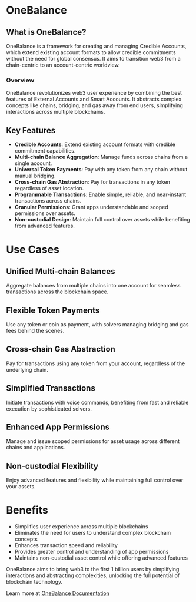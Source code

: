 # OneBalance

## What is OneBalance?

OneBalance is a framework for creating and managing Credible Accounts, which extend existing account formats to allow credible commitments without the need for global consensus. It aims to transition web3 from a chain-centric to an account-centric worldview.

### Overview

OneBalance revolutionizes web3 user experience by combining the best features of External Accounts and Smart Accounts. It abstracts complex concepts like chains, bridging, and gas away from end users, simplifying interactions across multiple blockchains.

## Key Features

- **Credible Accounts**: Extend existing account formats with credible commitment capabilities.
- **Multi-chain Balance Aggregation**: Manage funds across chains from a single account.
- **Universal Token Payments**: Pay with any token from any chain without manual bridging.
- **Cross-chain Gas Abstraction**: Pay for transactions in any token regardless of asset location.
- **Programmable Transactions**: Enable simple, reliable, and near-instant transactions across chains.
- **Granular Permissions**: Grant apps understandable and scoped permissions over assets.
- **Non-custodial Design**: Maintain full control over assets while benefiting from advanced features.

# Use Cases

## Unified Multi-chain Balances

Aggregate balances from multiple chains into one account for seamless transactions across the blockchain space.

## Flexible Token Payments

Use any token or coin as payment, with solvers managing bridging and gas fees behind the scenes.

## Cross-chain Gas Abstraction

Pay for transactions using any token from your account, regardless of the underlying chain.

## Simplified Transactions

Initiate transactions with voice commands, benefiting from fast and reliable execution by sophisticated solvers.

## Enhanced App Permissions

Manage and issue scoped permissions for asset usage across different chains and applications.

## Non-custodial Flexibility

Enjoy advanced features and flexibility while maintaining full control over your assets.

# Benefits

- Simplifies user experience across multiple blockchains
- Eliminates the need for users to understand complex blockchain concepts
- Enhances transaction speed and reliability
- Provides greater control and understanding of app permissions
- Maintains non-custodial asset control while offering advanced features

OneBalance aims to bring web3 to the first 1 billion users by simplifying interactions and abstracting complexities, unlocking the full potential of blockchain technology.

Learn more at [OneBalance Documentation](https://docs.onebalance.io)